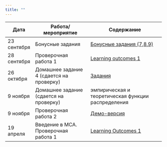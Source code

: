 ```yaml
---
title: ""
---
```

Дата | Работа/мероприятие  | Содержание
----   | ----------------------------- | ----------------------------------------
23 сентября | Бонусные задания |<a href="polit_tvims2_seminar3_4_2021.pdf" title=>Бонусные задания (7,8,9)</a> 
28 сентября | Проверочная работа 1 |<a href="polit_tvims2_LO1_2021.pdf" title=>Learning outcomes 1</a> 
26 октября | Домашнее задание 4 (сдается на проверку) | <a href="tvims2_hw4_2021.pdf" title=>Задания
9 ноября | Домашнее задание (сдается на проверку)| эмпирическая и теоретическая функции распределения
9 ноября | Проверочная работа 2 | <a href="tvims2_test_demo_2021.pdf" title=>Демо-версия</a> 
19 апреля | Введение в МСА. Проверочная работа 1 | <a href="tvims3_LO1.pdf" title=>Learning Outcomes 1</a> 
